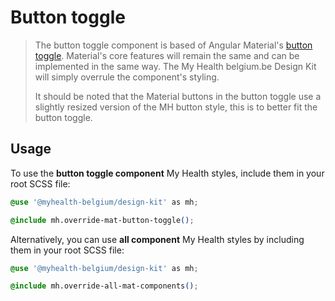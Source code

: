 
<Meta title="Components/Buttons/Toggle" />

# Button toggle

> The button toggle component is based of Angular Material's [button toggle](https://material.angular.io/components/button-toggle). Material's core features will remain the same and can be implemented in the same way.
> The My Health belgium.be Design Kit will simply overrule the component's styling.
>
> It should be noted that the Material buttons in the button toggle use a slightly resized version of the MH button style, this is to better fit the button toggle.

## Usage

To use the **button toggle component** My Health styles, include them in your root SCSS file:

```css
@use '@myhealth-belgium/design-kit' as mh;

@include mh.override-mat-button-toggle();
```

Alternatively, you can use **all component** My Health styles by including them in your root SCSS file:

```css
@use '@myhealth-belgium/design-kit' as mh;

@include mh.override-all-mat-components();
```
